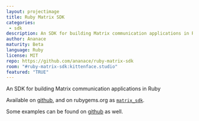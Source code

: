 ```yaml
---
layout: projectimage
title: Ruby Matrix SDK
categories: 
 - sdk
description: An SDK for building Matrix communication applications in Ruby
author: Ananace
maturity: Beta
language: Ruby
license: MIT
repo: https://github.com/ananace/ruby-matrix-sdk
room: "#ruby-matrix-sdk:kittenface.studio"
featured: "TRUE"
---
```


An SDK for building Matrix communication applications in Ruby

Available on [github](https://github.com/ananace/ruby-matrix-sdk), and on rubygems.org as [`matrix_sdk`](https://rubygems.org/gems/matrix_sdk).

Some examples can be found on [github](https://github.com/ananace/ruby-matrix-sdk/tree/master/examples) as well.
